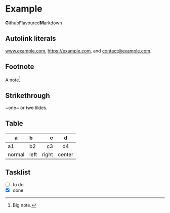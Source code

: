 # Example

**G**ithub**F**lavoured**M**arkdown

## Autolink literals

www.example.com, https://example.com, and contact@example.com.

## Footnote

A note[^1]

[^1]: Big note.

## Strikethrough

~one~ or ~~two~~ tildes.

## Table

| a      | b    |     c |   d    |
| ------ | :--- | ----: | :----: |
| a1     | b2   |    c3 |   d4   |
| normal | left | right | center |

## Tasklist

- [ ] to do
- [x] done
